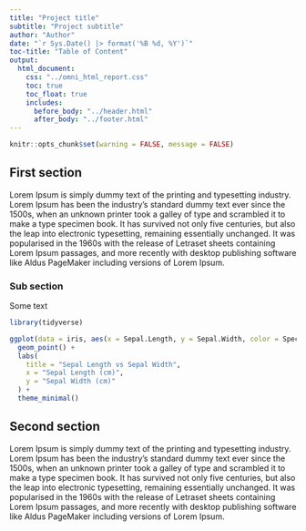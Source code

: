 ```yaml
---
title: "Project title"
subtitle: "Project subtitle"
author: "Author"
date: "`r Sys.Date() |> format('%B %d, %Y')`"
toc-title: "Table of Content"
output: 
  html_document:
    css: "../omni_html_report.css"
    toc: true
    toc_float: true
    includes:
      before_body: "../header.html"
      after_body: "../footer.html"
---
```



```r
knitr::opts_chunk$set(warning = FALSE, message = FALSE)
```


## First section

Lorem Ipsum is simply dummy text of the printing and typesetting industry. Lorem Ipsum has been the industry's standard dummy text ever since the 1500s, when an unknown printer took a galley of type and scrambled it to make a type specimen book. It has survived not only five centuries, but also the leap into electronic typesetting, remaining essentially unchanged. It was popularised in the 1960s with the release of Letraset sheets containing Lorem Ipsum passages, and more recently with desktop publishing software like Aldus PageMaker including versions of Lorem Ipsum.

### Sub section

Some text

```r
library(tidyverse)

ggplot(data = iris, aes(x = Sepal.Length, y = Sepal.Width, color = Species)) +
  geom_point() +
  labs(
    title = "Sepal Length vs Sepal Width",
    x = "Sepal Length (cm)",
    y = "Sepal Width (cm)"
  ) +
  theme_minimal()
```


## Second section

Lorem Ipsum is simply dummy text of the printing and typesetting industry. Lorem Ipsum has been the industry's standard dummy text ever since the 1500s, when an unknown printer took a galley of type and scrambled it to make a type specimen book. It has survived not only five centuries, but also the leap into electronic typesetting, remaining essentially unchanged. It was popularised in the 1960s with the release of Letraset sheets containing Lorem Ipsum passages, and more recently with desktop publishing software like Aldus PageMaker including versions of Lorem Ipsum.